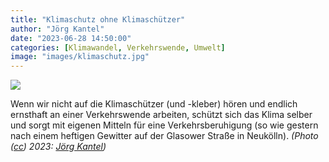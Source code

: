 ```yaml
---
title: "Klimaschutz ohne Klimaschützer"
author: "Jörg Kantel"
date: "2023-06-28 14:50:00"
categories: [Klimawandel, Verkehrswende, Umwelt]
image: "images/klimaschutz.jpg"
---
```


[![](images/klimaschutz-b.jpg)](https://www.flickr.com/photos/schockwellenreiter/53005394882/)

Wenn wir nicht auf die Klimaschützer (und -kleber) hören und endlich ernsthaft an einer Verkehrswende arbeiten, schützt sich das Klima selber und sorgt mit eigenen Mitteln für eine Verkehrsberuhigung (so wie gestern nach einem heftigen Gewitter auf der Glasower Straße in Neukölln). *(Photo ([cc](http://creativecommons.org/licenses/by-nc-nd/2.0/)) 2023: [Jörg Kantel](http://cognitiones.kantel-chaos-team.de/cv.html))*
